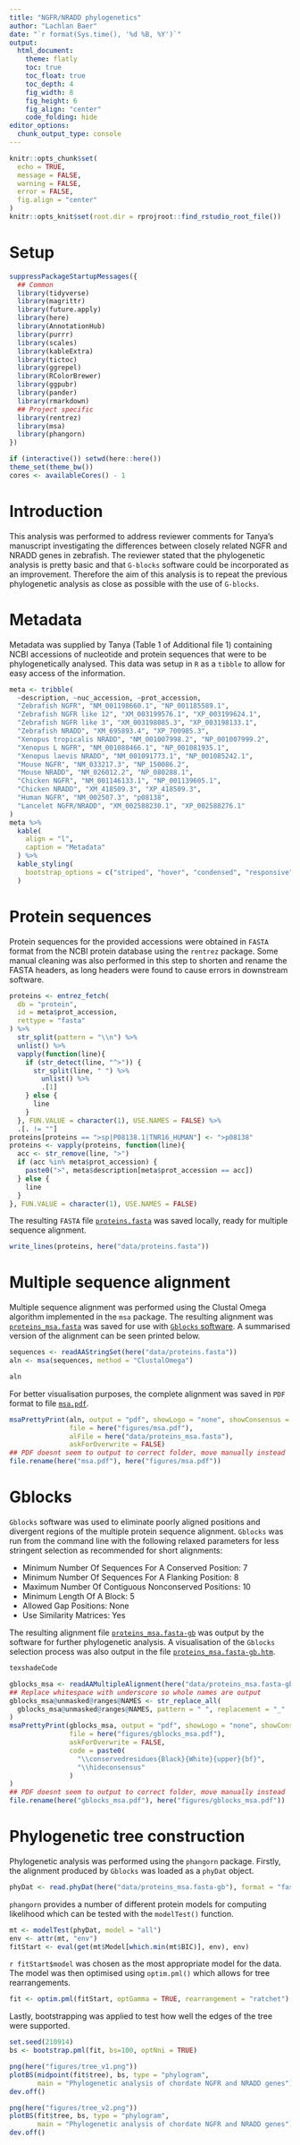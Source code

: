 ```yaml
---
title: "NGFR/NRADD phylogenetics"
author: "Lachlan Baer"
date: "`r format(Sys.time(), '%d %B, %Y')`"
output:
  html_document:
    theme: flatly
    toc: true
    toc_float: true
    toc_depth: 4
    fig_width: 8
    fig_height: 6
    fig_align: "center"
    code_folding: hide
editor_options: 
  chunk_output_type: console
---
```


```r
knitr::opts_chunk$set(
  echo = TRUE,
  message = FALSE,
  warning = FALSE,
  error = FALSE, 
  fig.align = "center"
)
knitr::opts_knit$set(root.dir = rprojroot::find_rstudio_root_file())
```

# Setup 

```r
suppressPackageStartupMessages({
  ## Common
  library(tidyverse)
  library(magrittr)
  library(future.apply)
  library(here)
  library(AnnotationHub)
  library(purrr)
  library(scales)
  library(kableExtra)
  library(tictoc)
  library(ggrepel)
  library(RColorBrewer)
  library(ggpubr)
  library(pander)
  library(rmarkdown)
  ## Project specific
  library(rentrez)
  library(msa)
  library(phangorn)
})
```

```r
if (interactive()) setwd(here::here())
theme_set(theme_bw())
cores <- availableCores() - 1
```

# Introduction

This analysis was performed to address reviewer comments for Tanya's manuscript investigating the differences between closely related NGFR and NRADD genes in zebrafish.
The reviewer stated that the phylogenetic analysis is pretty basic and that `G-blocks` software could be incorporated as an improvement.
Therefore the aim of this analysis is to repeat the previous phylogenetic analysis as close as possible with the use of `G-blocks`.

# Metadata

Metadata was supplied by Tanya (Table 1 of Additional file 1) containing NCBI accessions of nucleotide and protein sequences that were to be phylogenetically analysed.
This data was setup in `R` as a `tibble` to allow for easy access of the information.

```r
meta <- tribble(
  ~description, ~nuc_accession, ~prot_accession,
  "Zebrafish NGFR", "NM_001198660.1", "NP_001185589.1",
  "Zebrafish NGFR like 12", "XM_003199576.1", "XP_003199624.1",
  "Zebrafish NGFR like 3", "XM_003198085.3", "XP_003198133.1",
  "Zebrafish NRADD", "XM_695893.4", "XP_700985.3",
  "Xenopus tropicalis NRADD", "NM_001007998.2", "NP_001007999.2",
  "Xenopus L NGFR", "NM_001088466.1", "NP_001081935.1",
  "Xenopus laevis NRADD", "NM_001091773.1", "NP_001085242.1",
  "Mouse NGFR", "NM_033217.3", "NP_150086.2",
  "Mouse NRADD", "NM_026012.2", "NP_080288.1",
  "Chicken NGFR", "NM_001146133.1", "NP_001139605.1",
  "Chicken NRADD", "XM_418509.3", "XP_418509.3",
  "Human NGFR", "NM_002507.3", "p08138",
  "Lancelet NGFR/NRADD", "XM_002588230.1", "XP_002588276.1"
)
meta %>%
  kable(
    align = "l",
    caption = "Metadata"
  ) %>%
  kable_styling(
    bootstrap_options = c("striped", "hover", "condensed", "responsive")
  )
```

# Protein sequences

Protein sequences for the provided accessions were obtained in `FASTA` format from the NCBI protein database using the `rentrez` package.
Some manual cleaning was also performed in this step to shorten and rename the FASTA headers, as long headers were found to cause errors in downstream software.

```r
proteins <- entrez_fetch(
  db = "protein",
  id = meta$prot_accession,
  rettype = "fasta"
) %>%
  str_split(pattern = "\\n") %>%
  unlist() %>%
  vapply(function(line){
    if (str_detect(line, "^>")) {
      str_split(line, " ") %>%
        unlist() %>%
        .[1]
    } else {
      line
    }
  }, FUN.VALUE = character(1), USE.NAMES = FALSE) %>%
  .[. != ""]
proteins[proteins == ">sp|P08138.1|TNR16_HUMAN"] <- ">p08138"
proteins <- vapply(proteins, function(line){
  acc <- str_remove(line, ">")
  if (acc %in% meta$prot_accession) {
    paste0(">", meta$description[meta$prot_accession == acc])
  } else {
    line
  }
}, FUN.VALUE = character(1), USE.NAMES = FALSE)
```

The resulting `FASTA` file [`proteins.fasta`](https://github.com/baerlachlan/210913_phylo_tanya/blob/master/data/proteins.fasta) was saved locally, ready for multiple sequence alignment.

```r
write_lines(proteins, here("data/proteins.fasta"))
```

# Multiple sequence alignment

Multiple sequence alignment was performed using the Clustal Omega algorithm implemented in the `msa` package.
The resulting alignment was [`proteins_msa.fasta`](https://github.com/baerlachlan/210913_phylo_tanya/blob/master/data/proteins_msa.fasta) was saved for use with [`Gblocks` software](http://molevol.cmima.csic.es/castresana/Gblocks.html).
A summarised version of the alignment can be seen printed below.

```r
sequences <- readAAStringSet(here("data/proteins.fasta"))
aln <- msa(sequences, method = "ClustalOmega")
```

```r
aln
```

For better visualisation purposes, the complete alignment was saved in `PDF` format to file [`msa.pdf`](https://github.com/baerlachlan/210913_phylo_tanya/blob/master/figures/msa.pdf).

```r
msaPrettyPrint(aln, output = "pdf", showLogo = "none", showConsensus = "none",
               file = here("figures/msa.pdf"),
               alFile = here("data/proteins_msa.fasta"),
               askForOverwrite = FALSE)
## PDF doesnt seem to output to correct folder, move manually instead
file.rename(here("msa.pdf"), here("figures/msa.pdf"))
```

# Gblocks

`Gblocks` software was used to eliminate poorly aligned positions and divergent regions of the multiple protein sequence alignment.
`Gblocks` was run from the command line with the following relaxed parameters for less stringent selection as recommended for short alignments:

- Minimum Number Of Sequences For A Conserved Position: 7
- Minimum Number Of Sequences For A Flanking Position: 8
- Maximum Number Of Contiguous Nonconserved Positions: 10
- Minimum Length Of A Block: 5
- Allowed Gap Positions: None
- Use Similarity Matrices: Yes

The resulting alignment file [`proteins_msa.fasta-gb`](https://github.com/baerlachlan/210913_phylo_tanya/blob/master/data/proteins_msa.fasta-gb) was output by the software for further phylogenetic analysis.
A visualisation of the `Gblocks` selection process was also output in the file [`proteins_msa.fasta-gb.htm`](https://github.com/baerlachlan/210913_phylo_tanya/blob/master/data/proteins_msa.fasta-gb.htm).

```r
texshadeCode
```

```r
gblocks_msa <- readAAMultipleAlignment(here("data/proteins_msa.fasta-gb"))
## Replace whitespace with underscore so whole names are output
gblocks_msa@unmasked@ranges@NAMES <- str_replace_all(
  gblocks_msa@unmasked@ranges@NAMES, pattern = " ", replacement = "_"
)
msaPrettyPrint(gblocks_msa, output = "pdf", showLogo = "none", showConsensus = "none",
               file = here("figures/gblocks_msa.pdf"),
               askForOverwrite = FALSE,
               code = paste0(
                 "\\conservedresidues{Black}{White}{upper}{bf}",
                 "\\hideconsensus"
               )
)
## PDF doesnt seem to output to correct folder, move manually instead
file.rename(here("gblocks_msa.pdf"), here("figures/gblocks_msa.pdf"))
```

# Phylogenetic tree construction

Phylogenetic analysis was performed using the `phangorn` package.
Firstly, the alignment produced by `Gblocks` was loaded as a `phyDat` object.

```r
phyDat <- read.phyDat(here("data/proteins_msa.fasta-gb"), format = "fasta", type = "AA")
```

`phangorn` provides a number of different protein models for computing likelihood which can be tested with the `modelTest()` function.

```r
mt <- modelTest(phyDat, model = "all")
env <- attr(mt, "env")
fitStart <- eval(get(mt$Model[which.min(mt$BIC)], env), env)
```

`r fitStart$model` was chosen as the most appropriate model for the data.
The model was then optimised using `optim.pml()` which allows for tree rearrangements.

```r
fit <- optim.pml(fitStart, optGamma = TRUE, rearrangement = "ratchet")
```

Lastly, bootstrapping was applied to test how well the edges of the tree were supported.

```r
set.seed(210914)
bs <- bootstrap.pml(fit, bs=100, optNni = TRUE)
```

```r
png(here("figures/tree_v1.png"))
plotBS(midpoint(fit$tree), bs, type = "phylogram",
       main = "Phylogenetic analysis of chordate NGFR and NRADD genes")
dev.off()
```

```r
png(here("figures/tree_v2.png"))
plotBS(fit$tree, bs, type = "phylogram",
       main = "Phylogenetic analysis of chordate NGFR and NRADD genes")
dev.off()
```

